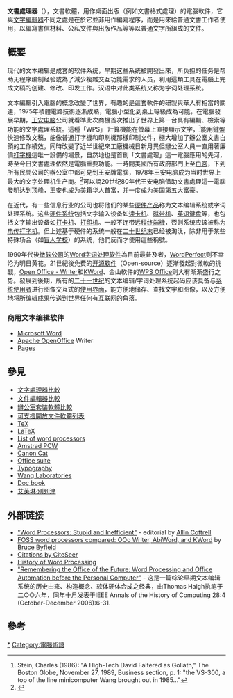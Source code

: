 {{Not|文字編輯 (應用程式)}}
{{Expand|time=2018-12-09T06:47:49+00:00}}
{{noteTA
|T=zh-cn:文字处理器;zh-hk:文書處理器;zh-tw:文書處理器;
|G1=IT
}}
{{各地中文名
 | 圖像 = TOSHIBA_JW-10.JPG
 | 說明 = [[TOSHIBA|TOSHIBA]] JW-10 日本語文書處理器<br/>（1971-1978 IEEE里程碑）
 | 大陸 = 文字处理器
 | 臺灣 = 文書處理器
 | 香港 = <!-- 香港用語 -->
 | 澳門 = <!-- 澳門用語 -->wew |新加坡= <!-- 新加坡用語 -->
 | 大馬 = <!-- 馬來西亞用語 -->
 | 何地 = <!-- 其他地區 -->
 | 其他 = <!-- 其他用語 -->
 | 何地2 = <!-- 其他地區2 -->
 | 其他2 = <!-- 其他用語2 -->
 | navbar= <!-- 填任意字符以顯示navbar -->
}}

'''文書處理器'''（{{Lang-en|word processors}}），文書軟體，用作桌面出版（例如文書格式處理）的電腦軟件，它與[[文字編輯器|文字編輯器]]不同之處是在於它並非用作編寫程序，而是用來給普通文書工作者使用，以編寫書信材料、公私文件與出版作品等等以普通文字所組成的文件。

== 概要 ==
现代的文本编辑是成套的软件系统，早期这些系统被開發出來，所负担的任务是帮助无程序编制经验或為了減少複雜交互功能需求的人员，利用這類工具在電腦上完成文稿的创建、修改、印发工作。汉语中对此类系统又称为字词处理系统。

文本編輯引入電腦的概念改變了世界，有趣的是這套軟件的研製與華人有相當的關連，1975年積體電路技術逐漸成熟，電腦小型化到桌上等級成為可能，在電腦發展早期，[[王安电脑|王安电脑]]公司就看準此次商機首次推出了世界上第一台具有編輯、檢索等功能的文字處理系統。這種「WPS」 計算機能在螢幕上直接顯示文字，<ref>Stein, Charles (1986): "A High-Tech David Faltered as Goliath," The Boston Globe, November 27, 1989, Business section, p. 1: "the VS-300, a top of the line minicomputer Wang brought out in 1985..."</ref>能用鍵盤快速修改文稿，能像普通打字機和印刷機那樣印制文件，極大增加了辦公室文書白領的工作績效，同時改變了近半世紀來工廠機械日新月異但辦公室人員一直用著廉價[[打字機|打字機]]這唯一設備的場景，自然地也是首創「文書處理」這一電腦應用的先河，時至今日文書處理依然是電腦重要功能。一時間美國所有政府部門上至[[白宮|白宮]]，下到所有民間公司的辦公室中都可見到王安牌電腦，1978年王安电脑成为当时世界上最大的文字处理机生产商。<ref>{{Cite web |url=http://tech.sina.com.cn/other/2004-03-17/1124334876.shtml |title=王安（An Wang）：王安公司创始人 |accessdate=2019-06-18 |archive-date=2008-01-25 |archive-url=https://web.archive.org/web/20080125092853/http://tech.sina.com.cn/other/2004-03-17/1124334876.shtml |dead-url=no }}</ref>可以說20世纪80年代王安电脑借助文書處理這一電腦發明达到顶峰，王安也成为美籍华人首富，并一度成为美国第五大富豪。

在近代，有一些信息行业的公司也将他们的某些[[硬件|硬件产品]]称为文本编辑系统或字词处理系统。这些[[硬件|硬件系统]]包括文字输入设备如[[读卡机|读卡机]]、[[磁带机|磁带机]]、[[英语|英语]][[键盘|键盘]]等，也包括文字输出设备如[[打卡机|打卡机]]、[[打印机|打印机]]。一般不连带远程[[终端機|终端機]]，否则系统应该被称为[[电传打字机|电传打字机]]。但上述基于硬件的系统一般在[[二十世纪|二十世纪末]]已经被淘汰，除非用于某些特殊场合（如[[盲人|盲人]][[学校|学校]]）的系统，他們反而才使用這些稱號。

1990年代後[[微软公司|微软公司]]的[[Microsoft_Word|Word字词处理软件]]為目前最普及者，[[WordPerfect|WordPerfect]]则不幸沦为明日黄花。21世紀後免費的[[开源软件|开源软件]]（Open-source）逐漸發起對微軟的挑戰，[[OpenOffice.org_Writer|Open Office - Writer]]和[[KWord|KWord]]、金山軟件的[[WPS_Office|WPS Office]]则大有渐渐盛行之势。發展到後期，所有的[[二十一世纪|二十一世纪]]的文本编辑/字词处理系统起码应该具备与[[使用者|系统使用者]]进行图像交互式的[[使用界面|使用界面]]，能方便地储存、查找文字和图像，以及方便地将所编辑成果传送到[[世界|世界]]任何有[[互联网|互联网]]的角落。

=== 商用文本编辑软件 ===
* [[Microsoft_Word|Microsoft Word]]
* [[Apache_OpenOffice|Apache OpenOffice]] Writer
* [[Pages|Pages]]

==參見==
* [[文字處理器比較|文字處理器比較]]
* [[文件編輯器比較|文件編輯器比較]]
* [[辦公室套裝軟體比較|辦公室套裝軟體比較]]
* [[可支援開放文件軟體列表|可支援開放文件軟體列表]]
* [[TeX|TeX]]
* [[LaTeX|LaTeX]]
* [[List_of_word_processors|List of word processors]]
* [[Amstrad_PCW|Amstrad PCW]]
* [[Canon_Cat|Canon Cat]]
* [[Office_suite|Office suite]]
* [[Typography|Typography]]
* [[Wang_Laboratories|Wang Laboratories]]
* [[Doc_book|Doc book]]
* [[艾芙琳·別列津|艾芙琳·別列津]]

== 外部链接 ==

* [http://ricardo.ecn.wfu.edu/~cottrell/wp.html "Word Processors: Stupid and Inefficient"]{{Wayback|url=http://ricardo.ecn.wfu.edu/~cottrell/wp.html |date=20160925064005 }} - editorial by [[Allin_Cottrell|Allin Cottrell]]
* [https://web.archive.org/web/20061114182204/http://software.newsforge.com/software/05/08/16/2038242.shtml FOSS word processors compared: OOo Writer, AbiWord, and KWord] by [[Bruce_Byfield|Bruce Byfield]]
* [http://citeseer.ist.psu.edu/cis?q=word+processor Citations by CiteSeer] {{Wayback|url=http://citeseer.ist.psu.edu/cis?q=word+processor |date=20081006054916 }}
* [https://web.archive.org/web/20150226080826/http://users.ipfw.edu/jehle/deisenbe/compartics/History_of_Word_Processing.pdf History of Word Processing]
* [http://www.tomandmaria.com/tom/Writing/Annals2006WP.pdf "Remembering the Office of the Future: Word Processing and Office Automation before the Personal Computer"]{{Wayback|url=http://www.tomandmaria.com/tom/Writing/Annals2006WP.pdf |date=20130511184601 }} - 这是一篇综论早期文本编辑系统的历史由来、构造概念、软体硬体合成之经典，由Thomas Haigh执笔于二○○六年，同年十月发表于IEEE Annals of the History of Computing 28:4 (October-December 2006):6-31.

== 參考 ==
<references />

{{Authority control}}
[[Category:文書處理器|*]]
[[Category:電腦術語|Category:電腦術語]]